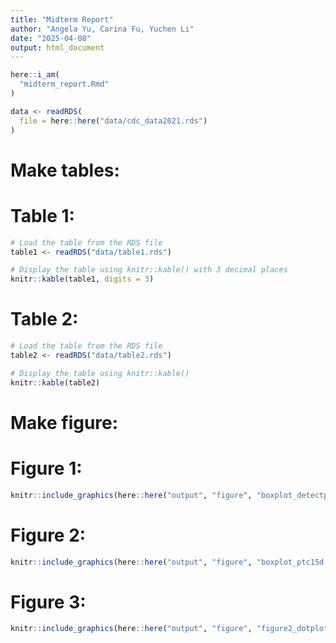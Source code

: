 ```yaml
---
title: "Midterm Report"
author: "Angela Yu, Carina Fu, Yuchen Li"
date: "2025-04-08"
output: html_document
---
```


```r
here::i_am(
  "midterm_report.Rmd"
)
```

```r
data <- readRDS(
  file = here::here("data/cdc_data2021.rds")
)
```


# Make tables:

# Table 1:

```r
# Load the table from the RDS file
table1 <- readRDS("data/table1.rds")

# Display the table using knitr::kable() with 3 decimal places
knitr::kable(table1, digits = 3)
```

# Table 2:

```r
# Load the table from the RDS file
table2 <- readRDS("data/table2.rds")

# Display the table using knitr::kable()
knitr::kable(table2)
```

# Make figure:

# Figure 1:

```r
knitr::include_graphics(here::here("output", "figure", "boxplot_detectprop15d.png"))
```

# Figure 2:

```r
knitr::include_graphics(here::here("output", "figure", "boxplot_ptc15d.png"))
```

# Figure 3:

```r
knitr::include_graphics(here::here("output", "figure", "figure2_dotplot.png"))
```